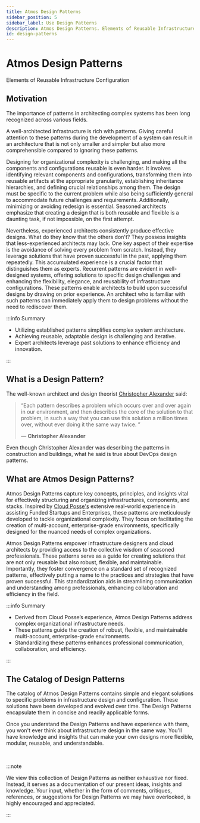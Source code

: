 ```yaml
---
title: Atmos Design Patterns
sidebar_position: 5
sidebar_label: Use Design Patterns
description: Atmos Design Patterns. Elements of Reusable Infrastructure Configuration
id: design-patterns
---
```


# Atmos Design Patterns

Elements of Reusable Infrastructure Configuration

## Motivation

The importance of patterns in architecting complex systems has been long recognized across various fields.

A well-architected infrastructure is rich with patterns. Giving careful attention to these patterns during the development of a system can result in
an architecture that is not only smaller and simpler but also more comprehensible compared to ignoring these patterns.

Designing for organizational complexity is challenging, and making all the components and configurations reusable is even harder.
It involves identifying relevant components and configurations, transforming them into reusable artifacts at the appropriate granularity,
establishing inheritance hierarchies, and defining crucial relationships among them. The design must be specific to the current problem while also
being sufficiently general to accommodate future challenges and requirements. Additionally, minimizing or avoiding redesign is essential. Seasoned
architects emphasize that creating a design that is both reusable and flexible is a daunting task, if not impossible, on the first attempt.

Nevertheless, experienced architects consistently produce effective designs.
What do they know that the others don't?
They possess insights that less-experienced architects may lack. One key aspect of their expertise is the avoidance of solving every problem from
scratch. Instead, they leverage solutions that have proven successful in the past, applying them repeatedly. This accumulated experience is a crucial
factor that distinguishes them as experts. Recurrent patterns are evident in well-designed systems, offering solutions to specific design challenges
and enhancing the flexibility, elegance, and reusability of infrastructure configurations. These patterns enable architects to build upon successful
designs by drawing on prior experience. An architect who is familiar with such patterns can immediately apply them to design problems without the need
to rediscover them.

:::info Summary

- Utilizing established patterns simplifies complex system architecture.
- Achieving reusable, adaptable design is challenging and iterative.
- Expert architects leverage past solutions to enhance efficiency and innovation.

:::

## What is a Design Pattern?

The well-known architect and design theorist [Christopher Alexander](https://en.wikipedia.org/wiki/Christopher_Alexander) said: 

> <q>Each pattern describes a problem which occurs over and over again in our environment, and then describes the core of the solution 
> to that problem, in such a way that you can use this solution a million times over, without ever doing it the same way twice. <p class="author">— **Christopher Alexander**</p></q>


Even though Christopher Alexander was describing the patterns in construction and buildings, what he said is true about DevOps design patterns.

## What are Atmos Design Patterns?

Atmos Design Patterns capture key concepts, principles, and insights vital for effectively structuring and organizing infrastructures,
components, and stacks. Inspired by [Cloud Posse's](https://cloudposse.com) extensive real-world experience in assisting
Funded Startups and Enterprises, these patterns are meticulously developed to tackle organizational complexity. They focus on facilitating
the creation of multi-account, enterprise-grade environments, specifically designed for the nuanced needs of complex organizations.

Atmos Design Patterns empower infrastructure designers and cloud architects by providing access to the collective wisdom of seasoned professionals. 
These patterns serve as a guide for creating solutions that are not only reusable but also robust, flexible, and maintainable. Importantly, 
they foster convergence on a standard set of recognized patterns, effectively putting a name to the practices and strategies that have proven 
successful. This standardization aids in streamlining communication and understanding among professionals, enhancing collaboration and efficiency 
in the field.

:::info Summary

- Derived from Cloud Posse’s experience, Atmos Design Patterns address complex organizational infrastructure needs.
- These patterns guide the creation of robust, flexible, and maintainable multi-account, enterprise-grade environments.
- Standardizing these patterns enhances professional communication, collaboration, and efficiency.

:::

## The Catalog of Design Patterns

The catalog of Atmos Design Patterns contains simple and elegant solutions to specific problems in infrastructure design and
configuration. These solutions have been developed and evolved over time. The Design Patterns encapsulate them in concise and readily applicable
forms.

Once you understand the Design Patterns and have experience with them, you won't ever think about infrastructure design in the same way.
You'll have knowledge and insights that can make your own designs more flexible, modular, reusable, and understandable.

<br/>

:::note

We view this collection of Design Patterns as neither exhaustive nor fixed. Instead, it serves as a documentation of our present ideas, insights and
knowledge. Your input, whether in the form of comments, critiques, references, or suggestions for Design Patterns we may have overlooked, is highly
encouraged and appreciated.

:::

<br/>
<br/>

<DocCardList/>
